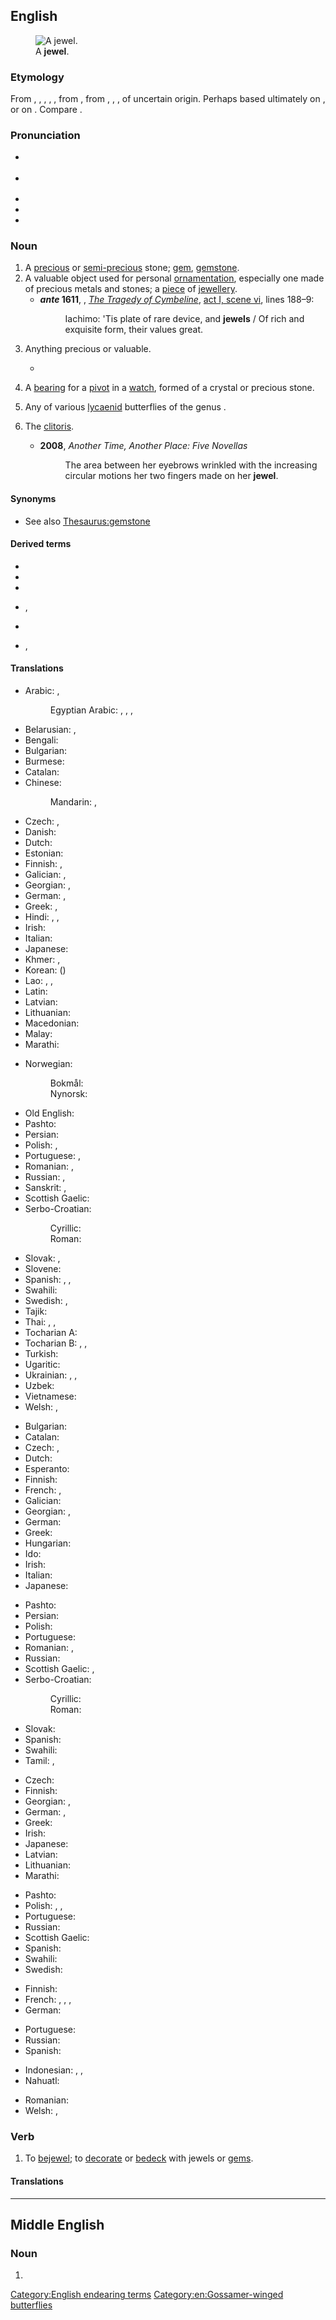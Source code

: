 {{also|Jewel}}
{{wikipedia}}
==English==
[[Image:Hope Diamond.jpg|thumb|right|A '''jewel'''.]]

===Etymology===
From {{inh|en|enm|juel}}, {{m|enm|jewel}}, {{m|enm|juwel}}, {{m|enm|jeuel}}, {{m|enm|jowel}}, from {{der|en|xno|juel}}, from {{der|en|fro|jouel}}, {{m|fro|joel}}, {{m|fro|joiel}}, of uncertain origin. Perhaps based ultimately on {{der|en|la|gaudium|t=joy}}, or on {{der|en|la|iocus||joke; jest}}. Compare {{cog|ML.|jocale}}.

===Pronunciation===
* {{a|RP}} {{IPA|en|/ˈdʒuːəl/|/ˈdʒuːl/|/ˈdʒʊəl/}}
* {{a|Canada|GA}} {{IPA|en|/dʒul/|/ˈdʒu.əl/}}
* {{audio|en|en-us-jewel.ogg|Audio (US)}}
* {{rhymes|en|uːl|ʊəl|s1=1|s2=2}}
* {{homophones|en|joule}}

===Noun===
{{en-noun}}

# A [[precious]] or [[semi-]][[precious]] stone; [[gem]], [[gemstone]].
# A valuable object used for personal [[ornamentation]], especially one made of precious metals and stones; a [[piece]] of [[jewellery]].
#* '''''ante'' 1611''', {{w|William Shakespeare}}, ''[[w:Cymbeline|The Tragedy of Cymbeline]]'', [[s:The Tragedy of Cymbeline#SCENE VI. The same. Another room in the palace.|act I, scene vi]], lines 188–9:
#*: Iachimo: 'Tis plate of rare device, and '''jewels''' / Of rich and exquisite form, their values great.
# {{lb|en|figuratively}} Anything precious or valuable.
#: {{ux|en|Galveston was the '''jewel''' of Texas prior to the hurricane.}}
#*{{RQ:Shakespeare Winter|act=V|scene=i|passage=Had our prince,—<br>'''Jewel''' of children,—seen this hour, he had pair'd<br>Well with this lord: there was not full a month<br>Between their births.}}
# {{lb|en|horology}} A [[bearing]] for a [[pivot]] in a [[watch]], formed of a crystal or precious stone.
# Any of various [[lycaenid]] butterflies of the genus {{taxlink|Hypochrysops|genus|ver=190708}}.
# {{lb|en|slang}} The [[clitoris]].
#* '''2008''', ''Another Time, Another Place: Five Novellas''
#*: The area between her eyebrows wrinkled with the increasing circular motions her two fingers made on her '''jewel'''.

====Synonyms====
* See also [[Thesaurus:gemstone]]

====Derived terms====
{{der-top}}
* {{l|en|bejewel}}
* {{l|en|crown jewel}}
* {{l|en|jewel in the crown}}
{{der-mid}}
* {{l|en|jeweler}}, {{l|en|jeweller}}
* {{l|en|jewelled}}
* {{l|en|jewellery}}, {{l|en|jewelry}}
{{der-bottom}}

====Translations====
{{trans-top|gemstone}}
* Arabic: {{t+|ar|جَوْهَر|m}}, {{t|ar|جَوْهَرَة|f}} {{qualifier|singulative}}
*: Egyptian Arabic: {{t|arz|جوهر|m|tr=gōhar}}, {{t|arz|ماسة|f|tr=masa|sc=Arab}}, {{t|arz|فص|m|tr=faṣ|sc=Arab}}, {{t|arz|حجر كريم|m|tr=ḥagar karim|sc=Arab}}
* Belarusian: {{t|be|кашто́ўны ка́мень|m}}, {{t|be|самацве́т|m}}
* Bengali: {{t|bn|জওহর}}
* Bulgarian: {{t|bg|скъпоце́нен ка́мък|m}}
* Burmese: {{t+|my|ရတနာ}}
* Catalan: {{t+|ca|gemma|f}}
* Chinese:
*: Mandarin: {{t+|cmn|寶石}}, {{t+|cmn|宝石|tr=bǎoshí}}
* Czech: {{t|cs|klenot|m}}, {{t+|cs|drahokam|m}}
* Danish: {{t|da|juvel|c}}
* Dutch: {{t+|nl|juweel|n}}
* Estonian: {{t|et|kalliskivi}}
* Finnish: {{t+|fi|jalokivi}}, {{t+|fi|korukivi}} {{q|semiprecious}}
* Galician: {{t+|gl|xoia|f}}, {{t|gl|xema|f}}
* Georgian: {{t|ka|ძვირფასი ქვა}}, {{t|ka|პატიოსანი თვალი}}
* German: {{t+|de|Edelstein|m}}, {{t+|de|Juwel|n|m}}
* Greek: {{t+|el|πετράδι|n}}, {{t+|el|πολύτιμος λίθος|m}}
* Hindi: {{t+|hi|मणि|m}}, {{t+|hi|रत्न|m}}, {{t+|hi|पत्थर|m}}
* Irish: {{t|ga|seoid|f}}
* Italian: {{t+|it|gemma|f}}
* Japanese: {{t+|ja|宝石|tr=ほうせき, hōseki|sc=Jpan}}
* Khmer: {{t+|km|ត្បូង}}, {{t+|km|មណី}}
* Korean: {{t+|ko|보석}} ({{t+|ko|寶石}})
* Lao: {{t|lo|ພອຽ}}, {{t|lo|ມະນີ}}, {{t|lo|ຣະຕະນະ}}
* Latin: {{t|la|gemma|f}}
* Latvian: {{t|lv|dārgakmens|m}}
* Lithuanian: {{t|lt|brangakmenis|m}}
* Macedonian: {{t|mk|скапоцен камен|m}}
* Malay: {{t+|ms|permata}}
* Marathi: {{t|mr|रत्न|sc=Deva}}
{{trans-mid}}
* Norwegian:
*: Bokmål: {{t+|nb|juvel|m}}
*: Nynorsk: {{t|nn|juvel|m}}
* Old English: {{t|ang|ġimm|m}}
* Pashto: {{t+|ps|غمی|m|tr=ǧamáy}}
* Persian: {{t+|fa|گوهر|tr=gowhar}}
* Polish: {{t+|pl|klejnot|m}}, {{t+|pl|kamień szlachetny|m}}
* Portuguese: {{t+|pt|joia|f}}, {{t+|pt|gema|f}}
* Romanian: {{t+|ro|nestemată|f}}, {{t+|ro|piatră scumpă|f}}
* Russian: {{t+|ru|драгоце́нный ка́мень|m}}, {{t+|ru|самоцве́т|m}}
* Sanskrit: {{t+|sa|मणि|m}}, {{t+|sa|रत्न|n}}
* Scottish Gaelic: {{t|gd|seud|m}}
* Serbo-Croatian:
*: Cyrillic: {{t|sh|драгуљ|m}}
*: Roman: {{t+|sh|dragulj|m}}
* Slovak: {{t|sk|klenot|m}}, {{t|sk|drahokam|m}}
* Slovene: {{t+|sl|dragulj|m}}
* Spanish: {{t+|es|gema|f}}, {{t+|es|joya|f}}, {{t+|es|alhaja|f}}
* Swahili: {{t|sw|johari|c9|c10}}
* Swedish: {{t+|sv|juvel|c}}, {{t+|sv|ädelsten|c}}
* Tajik: {{t|tg|гавҳар}}
* Thai: {{t+|th|พลอย}}, {{t|th|จินดา}}, {{t+|th|รัตน์}}
* Tocharian A: {{t|xto|wmār}}
* Tocharian B: {{t|txb|wamer}}, {{t|txb|naumiye}}, {{t|txb|prāp}}
* Turkish: {{t+|tr|mücevher}}
* Ugaritic: {{t|uga|𐎑𐎅𐎗}}
* Ukrainian: {{t|uk|дорогоці́нний ка́мінь|m}}, {{t|uk|кошто́вний ка́мінь|m}}, {{t|uk|самоцві́т|m}}
* Uzbek: {{t+|uz|gavhar}}
* Vietnamese: {{t|vi|đá quý}}
* Welsh: {{t+|cy|tlws|m}}, {{t|cy|tlysau|m-p}}
{{trans-bottom}}

{{trans-top|valuable object for ornamentation}}
* Bulgarian: {{t+|bg|драгоце́нност|f}}
* Catalan: {{t+|ca|joia|f}}
* Czech: {{t+|cs|šperk|m}}, {{t|cs|klenot|m}}
* Dutch: {{t+|nl|sieraad|n}}
* Esperanto: {{t|eo|juvelo}}
* Finnish: {{t+|fi|koru}}
* French: {{t+|fr|joyau|m}}, {{t+|fr|bijou}}
* Galician: {{t+|gl|xoia|f}}
* Georgian: {{t|ka|ძვირფასეულობა}}, {{t|ka|ძვირფასი ნივთი}}
* German: {{t+|de|Schmuckstück|n}}
* Greek: {{t+|el|κόσμημα|n}}
* Hungarian: {{t+|hu|ékszer}}
* Ido: {{t+|io|juvelo}}
* Irish: {{t|ga|seoid|f}}
* Italian: {{t|it|gioello|m}}
* Japanese: {{t|ja|宝飾|tr=hōshoku|sc=Jpan}}
{{trans-mid}}
* Pashto: {{t|ps|ګاڼه|f|tr=gānna}}
* Persian: {{t+|fa|زیور|tr=zivar|sc=fa-Arab}}
* Polish: {{t+|pl|klejnot|m}}
* Portuguese: {{t+|pt|joia|f}}
* Romanian: {{t+|ro|bijuterie|f}}, {{t+|ro|giuvaier|n}}
* Russian: {{t+|ru|драгоце́нность|f}}
* Scottish Gaelic: {{t|gd|seud|m}}, {{t|gd|àilleag|m}}
* Serbo-Croatian:
*: Cyrillic: {{t|sh|драгоценост|f}}
*: Roman: {{t+|sh|dragocenost|f}}
* Slovak: {{t|sk|klenot|m}}
* Spanish: {{t+|es|joya|f}}
* Swahili: {{t|sw|johari|c9|c10}}
* Tamil: {{t+|ta|நகை|sc=Taml}}, {{t+|ta|ஆபரணம்|sc=Taml}}
{{trans-bottom}}

{{trans-top|anything precious or valuable}}
* Czech: {{t|cs|klenot|m}}
* Finnish: {{t+|fi|helmi}}
* Georgian: {{t|ka|ძვირფასეულობა}}, {{t|ka|განძი}}
* German: {{t+|de|Juwel|n|m}}, {{t+|de|Kleinod|n}}
* Greek: {{t+|el|κόσμημα|n}}
* Irish: {{t|ga|seoid|f}}
* Japanese: {{t+|ja|宝|tr=takara|sc=Jpan}}
* Latvian: {{t|lv|dārgums|m}}
* Lithuanian: {{t|lt|brangenybė}}
* Marathi: {{t|mr|रत्न|sc=Deva}}
{{trans-mid}}
* Pashto: {{t|ps|ګران|m|tr=grān}}
* Polish: {{t+|pl|skarb|m}}, {{t+|pl|perła|f}}, {{t+|pl|klejnot|m}}
* Portuguese: {{t+|pt|joia|f}}
* Russian: {{t+|ru|драгоце́нность|f}}
* Scottish Gaelic: {{t|gd|àilleag|m}}
* Spanish: {{t+|es|joya|f}}
* Swahili: {{t|sw|johari|c9|c10}}
* Swedish: {{t+|sv|juvel}}
{{trans-bottom}}

{{trans-top|bearing for a pivot in watch}}
* Finnish: {{t+|fi|kivi}}
* French: {{t|fr|pierre d'horlogerie|f}}, {{t+|fr|rubis|m}} {{qualifier|colloquial}}, {{t+|fr|pierre}}, {{t+|fr|rubi}}
* German: {{t+|de|Stein|m}}
{{trans-mid}}
* Portuguese: {{t+|pt|rubi|m}} {{qualifier|colloquial}}
* Russian: {{t+|ru|ка́мень}}
* Spanish: {{t+|es|rubí|m}}
{{trans-bottom}}

{{checktrans-top}}
* Indonesian: {{t+check|id|permata}}, {{t+check|id|jauhar}}, {{t+check|id|ratna}}
* Nahuatl: {{t-check|nah|cozcapantica}}
{{trans-mid}}
* Romanian: {{t+check|ro|giuvaier|n}}
* Welsh: {{t+check|cy|gem}}, {{t+check|cy|tlws|m}}
{{trans-bottom}}

===Verb===
{{en-verb|++|pres_ptc2=jeweling|past2=jeweled}}

# To [[bejewel]]; to [[decorate]] or [[bedeck]] with jewels or [[gem]]s.

====Translations====
{{trans-see|decorate or bedeck with jewels or gems|bejewel}}

[[Category:English endearing terms]]
[[Category:en:Gossamer-winged butterflies]]

----

==Middle English==

===Noun===
{{head|enm|noun}}

# {{alt form|enm|juel}}